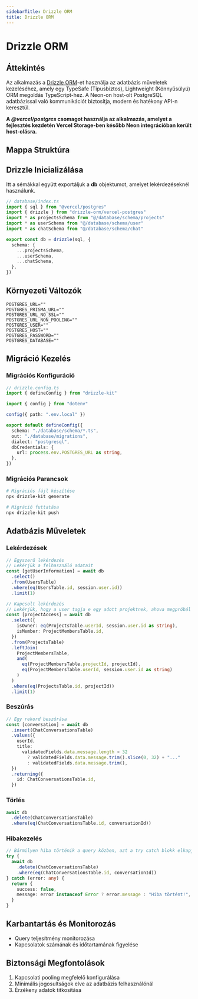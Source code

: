 ```yaml
---
sidebarTitle: Drizzle ORM
title: Drizzle ORM
---
```



# Drizzle ORM

## Áttekintés

Az alkalmazás a [Drizzle ORM](https://orm.drizzle.team/)-et használja az adatbázis műveletek kezeléséhez, amely egy TypeSafe (Típusbiztos), Lightweight (Könnyűsúlyú) ORM megoldás TypeScript-hez. A Neon-on host-olt PostgreSQL adatbázissal való kommunikációt biztosítja, modern és hatékony API-n keresztül.

**A _@vercel/postgres_ csomagot használja az alkalmazás, amelyet a fejlesztés kezdetén Vercel Storage-ben később Neon integrációban került host-olásra.**

## Mappa Struktúra

<FileTree>
  <FileTree.Folder name="database" defaultOpen>
    <FileTree.Folder name="migrations" defaultOpen>
      <FileTree.File name="migration_files.sql" />
    </FileTree.Folder>
    <FileTree.Folder name="schema" defaultOpen>
      <FileTree.File name="chat.ts" />
      <FileTree.File name="projects.ts" />
      <FileTree.File name="user.ts" />
    </FileTree.Folder>
    <FileTree.File name="index.ts" />
  </FileTree.Folder>
</FileTree>

## Drizzle Inicializálása

Itt a sémákkal együtt exportáljuk a **db** objektumot, amelyet lekérdezéseknél használunk.

```typescript
// database/index.ts
import { sql } from "@vercel/postgres"
import { drizzle } from "drizzle-orm/vercel-postgres"
import * as projectsSchema from "@/database/schema/projects"
import * as userSchema from "@/database/schema/user"
import * as chatSchema from "@/database/schema/chat"

export const db = drizzle(sql, {
  schema: {
    ...projectsSchema,
    ...userSchema,
    ...chatSchema,
  },
})
```

## Környezeti Változók

```env
POSTGRES_URL=""
POSTGRES_PRISMA_URL=""
POSTGRES_URL_NO_SSL=""
POSTGRES_URL_NON_POOLING=""
POSTGRES_USER=""
POSTGRES_HOST=""
POSTGRES_PASSWORD=""
POSTGRES_DATABASE=""
```

## Migráció Kezelés

### Migrációs Konfiguráció

```typescript
// drizzle.config.ts
import { defineConfig } from "drizzle-kit"

import { config } from "dotenv"

config({ path: ".env.local" })

export default defineConfig({
  schema: "./database/schema/*.ts",
  out: "./database/migrations",
  dialect: "postgresql",
  dbCredentials: {
    url: process.env.POSTGRES_URL as string,
  },
})
```

### Migrációs Parancsok

```bash
# Migrációs fájl készítése
npx drizzle-kit generate

# Migráció futtatása
npx drizzle-kit push
```

## Adatbázis Műveletek

### Lekérdezések

```typescript
// Egyszerű lekérdezés
// Lekérjük a felhasználó adatait
const [getUserInformation] = await db
  .select()
  .from(UsersTable)
  .where(eq(UsersTable.id, session.user.id))
  .limit(1)

// Kapcsolt lekérdezés
// Lekérjük, hogy a user tagja e egy adott projektnek, ahova megpróbál
const [projectAccess] = await db
  .select({
    isOwner: eq(ProjectsTable.userId, session.user.id as string),
    isMember: ProjectMembersTable.id,
  })
  .from(ProjectsTable)
  .leftJoin(
    ProjectMembersTable,
    and(
      eq(ProjectMembersTable.projectId, projectId),
      eq(ProjectMembersTable.userId, session.user.id as string)
    )
  )
  .where(eq(ProjectsTable.id, projectId))
  .limit(1)
```

### Beszúrás

```typescript
// Egy rekord beszúrása
const [conversation] = await db
  .insert(ChatConversationsTable)
  .values({
    userId,
    title:
      validatedFields.data.message.length > 32
        ? validatedFields.data.message.trim().slice(0, 32) + "..."
        : validatedFields.data.message.trim(),
  })
  .returning({
    id: ChatConversationsTable.id,
  })
```

### Törlés

```typescript
await db
  .delete(ChatConversationsTable)
  .where(eq(ChatConversationsTable.id, conversationId))
```

### Hibakezelés

```typescript
// Bármilyen hiba történik a query közben, azt a try catch blokk elkapja és visszatér egy hibával
try {
  await db
    .delete(ChatConversationsTable)
    .where(eq(ChatConversationsTable.id, conversationId))
} catch (error: any) {
  return {
    success: false,
    message: error instanceof Error ? error.message : "Hiba történt!",
  }
}
```

## Karbantartás és Monitorozás

- Query teljesítmény monitorozása
- Kapcsolatok számának és időtartamának figyelése

## Biztonsági Megfontolások

1. Kapcsolati pooling megfelelő konfigurálása
2. Minimális jogosultságok elve az adatbázis felhasználónál
3. Érzékeny adatok titkosítása
